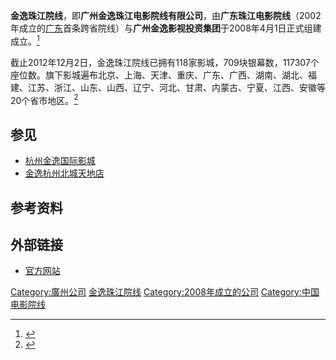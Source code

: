 '''金逸珠江院线'''，即'''广州金逸珠江电影院线有限公司'''，由'''广东珠江电影院线'''（2002年成立的[[广东|广东]]首条跨省院线）与'''广州金逸影视投资集团'''于2008年4月1日正式组建成立。<ref >{{cite web |url=http://ent.163.com/08/0408/12/490NQT5E00032DGD.html |language= |title=广州金逸珠江电影院线成立 |publisher=金羊网 |date=2008-04-08 |accessdate= |archive-url=https://web.archive.org/web/20131109043806/http://ent.163.com/08/0408/12/490NQT5E00032DGD.html |archive-date=2013-11-09 |dead-url=yes }}</ref>

截止2012年12月2日，金逸珠江院线已拥有118家影城，709块银幕数，117307个座位数。旗下影城遍布北京、上海、天津、重庆、广东、广西、湖南、湖北、福建、江苏、浙江、山东、山西、辽宁、河北、甘肃、内蒙古、宁夏、江西、安徽等20个省市地区。<ref >{{cite web |url=http://www.gd.chinanews.com/2012/2012-12-03/2/218799.shtml |language= |title=金逸珠江电影院线跻身十亿元院线俱乐部 |publisher=广东新闻网 |date=2012年12月3日 |accessdate= |archive-date=2013-11-09 |archive-url=https://web.archive.org/web/20131109050221/http://www.gd.chinanews.com/2012/2012-12-03/2/218799.shtml |dead-url=no }}</ref>

== 参见 ==
*[[杭州金逸国际影城|杭州金逸国际影城]]
*[[金逸杭州北城天地店|金逸杭州北城天地店]]

== 参考资料 ==
{{reflist}}

== 外部链接 ==
*[https://web.archive.org/web/20131109050650/http://jyzj.mtime.com/ 官方网站]

{{DEFAULTSORT:}}
[[Category:廣州公司|Category:廣州公司]]
[[Category:金逸珠江院线|]]
[[Category:2008年成立的公司|Category:2008年成立的公司]]
[[Category:中国电影院线|Category:中国电影院线]]